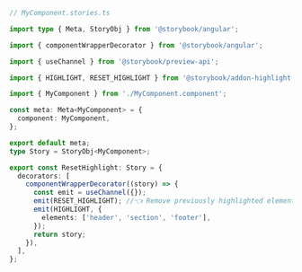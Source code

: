 ```ts
// MyComponent.stories.ts

import type { Meta, StoryObj } from '@storybook/angular';

import { componentWrapperDecorator } from '@storybook/angular';

import { useChannel } from '@storybook/preview-api';

import { HIGHLIGHT, RESET_HIGHLIGHT } from '@storybook/addon-highlight';

import { MyComponent } from './MyComponent.component';

const meta: Meta<MyComponent> = {
  component: MyComponent,
};

export default meta;
type Story = StoryObj<MyComponent>;

export const ResetHighlight: Story = {
  decorators: [
    componentWrapperDecorator((story) => {
      const emit = useChannel({});
      emit(RESET_HIGHLIGHT); //👈 Remove previously highlighted elements
      emit(HIGHLIGHT, {
        elements: ['header', 'section', 'footer'],
      });
      return story;
    }),
  ],
};
```
